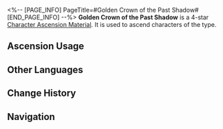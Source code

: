 <%-- [PAGE_INFO]
PageTitle=#Golden Crown of the Past Shadow#
[END_PAGE_INFO] --%>
{{Item Infobox
|id          = 110407
|image       = Item Golden Crown of the Past Shadow.png
|type        = Character Ascension Material
|invCategory = Upgrade Materials
|rarity      = 4
|effect      = Headwear of the Decaying Shadow. Can be used for the Ascension of Imaginary characters.
|description = Accessory left behind by the shadow of a past Guardian, telling tales of the city of Everwinter.
|source1     = [[Stagnant Shadow: Backwater Pass]]
|source2     = [[Stagnant Shadow (Backwater Pass)]]
|source3     = [[Omni-Synthesizer]] &mdash; Material Exchange
}}
{{Description|''"Alina the Loving &mdash; her kindness as lofty as the sky and her compassion as brilliant as gold."''}}
'''Golden Crown of the Past Shadow''' is a 4-star [[Character Ascension Material]]. It is used to ascend characters of the {{Color|undefined|link=1}} type.

==Ascension Usage==
{{Ascension Usage}}

==Other Languages==
{{Other Languages
|en   = Golden Crown of the Past Shadow
|zhs  = 往日之影的金饰
|zht  = 往日之影的金飾
|ja   = 過去の影の金装飾
|ko   = 과거 그림자의 황금 장식
|es   = Corona dorada de la sombra del pasado
|fr   = Couronne d'or de l'ombre révolue
|ru   = Золотая корона тени прошлого
|th   = Golden Crown of the Past Shadow
|vi   = Trang Sức Dấu Ấn Xưa
|de   = Goldkrone der vergangenen Schatten
|id   = Golden Crown of the Past Shadow
|pt   = Coroa de Ouro de uma Sombra do Passado
}}

==Change History==
{{Change History|1.0}}

==Navigation==
{{Upgrade Material Navbox}}